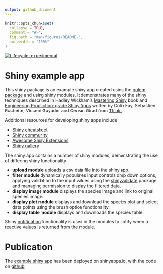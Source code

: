```yaml
---
output: github_document
---
```


<!-- README.md is generated from README.Rmd. Please edit that file -->

```r
knitr::opts_chunk$set(
  collapse = TRUE,
  comment = "#>",
  fig.path = "man/figures/README-",
  out.width = "100%"
)
```

<!-- badges: start -->
[![Lifecycle: experimental](https://img.shields.io/badge/lifecycle-experimental-orange.svg)](https://lifecycle.r-lib.org/articles/stages.html#experimental)
<!-- badges: end -->

# Shiny example app

This shiny package is an example shiny app created using the [golem package](https://github.com/ThinkR-open/golem) and using shiny modules. It demonstrates many of the shiny techniques described in Hadley Wickham's [Mastering Shiny](https://mastering-shiny.org/)
book and [Engineering Production-grade Shiny Apps](https://engineering-shiny.org/) written by Colin Fay, Sébastien Rochette, Vincent Guyader and Cervan Girad from [Thinkr](https://rtask.thinkr.fr/).

Additional resources for developing shiny apps include

* [Shiny cheatsheet](https://shiny.rstudio.com/images/shiny-cheatsheet.pdf)
* [Shiny community](https://community.rstudio.com/c/shiny/8)
* [Awesome Shiny Extensions](https://github.com/nanxstats/awesome-shiny-extensions)
* [Shiny gallery](https://shiny.rstudio.com/gallery/)

The shiny app contains a number of shiny modules, demonstrating the use of differing
shiny functionality

* **upload module** uploads a csv data file into the shiny app.
* **filter module** dynamically populates input controls drop down options, 
applying validation to the input values using the [shinyvalidate]((https://rstudio.github.io/shinyvalidate)) package and managing permission to display the filtered data.
* **display image module** displays the species image and link to original species image.
* **display plot module** displays and download the species plot and select data points using the brush option functionality.
* **display table module** displays and downloads the species table.

Shiny [notification](https://shiny.rstudio.com/articles/notifications.html) functionality is used in the modules to notify when a reactive values is returned from the module.

# Publication

The [example shiny app](https://gcfrench.shinyapps.io/shinystore) has been deployed on shinyapps.io, with
the code on [github](https://github.com/gcfrench/shinystore)


